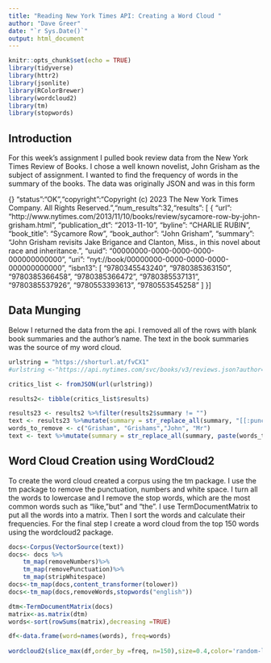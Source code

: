 ---
title: "Reading New York Times API: Creating a Word Cloud "
author: "Dave Greer"
date: "`r Sys.Date()`"
output: html_document
---

```{r setup, include=FALSE}
knitr::opts_chunk$set(echo = TRUE)
library(tidyverse)
library(httr2)
library(jsonlite)
library(RColorBrewer)
library(wordcloud2)
library(tm)
library(stopwords)
```
## Introduction

For this week's assignment I pulled book review data from the New York Times
Review of Books.  I chose a well known novelist, John Grisham as the subject of
assignment. I wanted to find the frequency of words in the summary of the books.
The data was originally JSON and was in this form


{} "status":"OK","copyright":"Copyright (c) 2023 The New York Times Company.  All Rights Reserved.","num_results":32,"results": [
  {
    "url": "http:\/\/www.nytimes.com\/2013\/11\/10\/books\/review\/sycamore-row-by-john-grisham.html",
    "publication_dt": "2013-11-10",
    "byline": "CHARLIE RUBIN",
    "book_title": "Sycamore Row",
    "book_author": "John Grisham",
    "summary": "John Grisham revisits Jake Brigance and Clanton, Miss., in this novel about race and inheritance.",
    "uuid": "00000000-0000-0000-0000-000000000000",
    "uri": "nyt:\/\/book\/00000000-0000-0000-0000-000000000000",
    "isbn13": [ "9780345543240", "9780385363150", "9780385366458", "9780385366472", "9780385537131", "9780385537926", "9780553393613", "9780553545258" ]
  }]
  
## Data Munging  
  Below I returned the data from the api.  I removed all of the rows with blank
  book summaries and the author's name. The text in the book summaries was the
  source of my word cloud.
  

```{r }
urlstring = "https://shorturl.at/fvCX1"
#urlstring <-"https://api.nytimes.com/svc/books/v3/reviews.json?author=John+Grisham&api-key=UxmpVGTMRnOaD2CyrDgZWZ8OFrIByTrr"

critics_list <- fromJSON(url(urlstring))

results2<- tibble(critics_list$results)

results23 <- results2 %>%filter(results2$summary != "")
text <- results23 %>%mutate(summary = str_replace_all(summary, "[[:punct:]]", ""))%>%select(summary)
words_to_remove <- c("Grisham", "Grishams","John", "Mr")
text <- text %>%mutate(summary = str_replace_all(summary, paste(words_to_remove, collapse = "|"), ""))
```

## Word Cloud Creation using WordCloud2
To create the word cloud created a corpus using the tm package.
I use the tm package to remove the punctuation, numbers and white space.
I turn all the words to lowercase and I remove the stop words, which are the 
most common words such as "like, "but" and "the". I use TermDocumentMatrix to put
all the words into a matrix. Then I sort the words and calculate their frequencies.
For the final step I create a word cloud from the top 150 words using the wordcloud2 package.

```{r}
docs<-Corpus(VectorSource(text))
docs<- docs %>%
    tm_map(removeNumbers)%>%
    tm_map(removePunctuation)%>%
    tm_map(stripWhitespace)
docs<-tm_map(docs,content_transformer(tolower))
docs<-tm_map(docs,removeWords,stopwords("english"))

dtm<-TermDocumentMatrix(docs)
matrix<-as.matrix(dtm)
words<-sort(rowSums(matrix),decreasing =TRUE)

df<-data.frame(word=names(words), freq=words)
  
wordcloud2(slice_max(df,order_by =freq, n=150),size=0.4,color='random-light')

```

